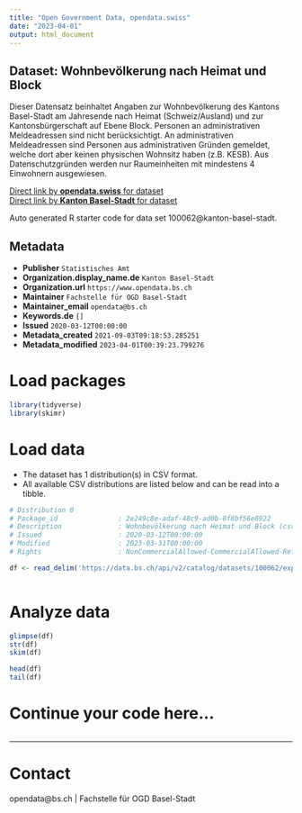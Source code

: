 ```yaml
---
title: "Open Government Data, opendata.swiss"
date: "2023-04-01"
output: html_document
---
```


## Dataset: Wohnbevölkerung nach Heimat und Block

Dieser Datensatz beinhaltet Angaben zur Wohnbevölkerung des Kantons Basel-Stadt am Jahresende nach Heimat (Schweiz/Ausland) und zur Kantonsbürgerschaft auf Ebene Block. Personen an administrativen Meldeadressen sind nicht berücksichtigt. An administrativen Meldeadressen sind Personen aus administrativen Gründen gemeldet, welche dort aber keinen physischen Wohnsitz haben (z.B. KESB). Aus Datenschutzgründen werden nur Raumeinheiten mit mindestens 4 Einwohnern ausgewiesen.

[Direct link by **opendata.swiss** for dataset](https://opendata.swiss/de/dataset/wohnbevolkerung-nach-heimat-und-block)<br>
[Direct link by **Kanton Basel-Stadt** for dataset](https://data.bs.ch/explore/dataset/100062/)

Auto generated R starter code for data set 100062@kanton-basel-stadt.

## Metadata

- **Publisher** `Statistisches Amt`
- **Organization.display_name.de** `Kanton Basel-Stadt`
- **Organization.url** `https://www.opendata.bs.ch`
- **Maintainer** `Fachstelle für OGD Basel-Stadt`
- **Maintainer_email** `opendata@bs.ch`
- **Keywords.de** `[]`
- **Issued** `2020-03-12T00:00:00`
- **Metadata_created** `2021-09-03T09:18:53.285251`
- **Metadata_modified** `2023-04-01T00:39:23.799276`


# Load packages

```r

library(tidyverse)
library(skimr)

```

# Load data

-   The dataset has 1 distribution(s) in CSV format.
-   All available CSV distributions are listed below and can be read into a tibble.

```r

# Distribution 0
# Package_id               : 2e249c8e-adaf-48c9-ad0b-8f8bf56e8922
# Description              : Wohnbevölkerung nach Heimat und Block (csv)
# Issued                   : 2020-03-12T00:00:00
# Modified                 : 2023-03-31T00:00:00
# Rights                   : NonCommercialAllowed-CommercialAllowed-ReferenceRequired

df <- read_delim('https://data.bs.ch/api/v2/catalog/datasets/100062/exports/csv')



```

# Analyze data

```r

glimpse(df)
str(df)
skim(df)

head(df)
tail(df)

```

# Continue your code here...

```r

```

------------------------------------------------------------------------

# Contact

opendata@bs.ch | Fachstelle für OGD Basel-Stadt
